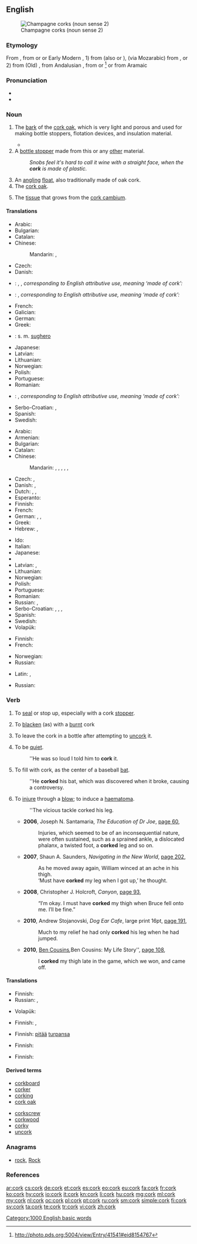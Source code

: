 {{also|Cork}}
==English==

{{wikipedia|Cork (material)}}
[[Image:ChampagneCorksLarge.jpg|thumb|Champagne corks (noun sense 2)]]

===Etymology===
From {{etyl|enm}} {{term|cork||lang=enm|oak bark", "cork}}, from {{etyl|dum}} {{term|curc||cork (material or object)|lang=dum}} or {{etyl|gml}} {{term|korck||cork (material or object)|lang=gml}} or Early Modern {{etyl|de}} {{term|Kork||lang=de|cork (material or object)}}, 1) from {{etyl|es}} {{term|corcho||lang=es|cork (material or object)}} (also {{term|corcha||lang=es}} or {{term|corche||lang=es}}), (via Mozarabic) from {{etyl|la}} {{term|cortex||lang=la|bark}}, or 2) from (Old) {{etyl|es}} {{term|alcorque||lang=es|cork sole}}, from Andalusian {{etyl|ar}} {{term|القورق||sc=Arab|lang=ar|tr=al-qūrq}}, from {{etyl|la}} {{term|quercus||lang=la|oak}} or {{etyl|la}} {{term|cortex||lang=la|bark}}<ref>http://photo.pds.org:5004/view/Entry/41541#eid8154767</ref> or from Aramaic

===Pronunciation===
* {{audio|en-us-cork.ogg|Audio (US)}}
* {{rhymes|ɔː(r)k}}

===Noun===
{{en-noun|s|-}}

# {{uncountable}} The [[bark]] of the [[cork oak]], which is very light and porous and used for making bottle stoppers, flotation devices, and insulation material.
#* {{quote-book|title=Fate's a fiddler|page=108|author=Edwin George Pinkham|year=1908|passage=I confess my confidence was shaken by these actions, though I knew well enough that his leg was no more '''cork''' than my own}}
# A [[bottle stopper]] made from this or any [[other]] material.
#: ''Snobs feel it's hard to call it wine with a straight face, when the '''cork''' is made of plastic.''
# An [[angling]] [[float]], also traditionally made of oak cork.
# The [[cork oak]].
# {{botany|lang=en}} The [[tissue]] that grows from the [[cork cambium]].

====Translations====
{{trans-top|bark of the cork oak}}
* Arabic: {{t-|ar|فلين|m|tr=fillīn|alt=فِلّين|sc=Arab}}
* Bulgarian: {{t-|bg|корк|m}}
* Catalan: {{t|ca|suro|m}}
* Chinese:
*: Mandarin: {{t|cmn|軟木|sc=Hani}}, {{t|cmn|软木|tr=ruǎnmù|sc=Hani}}
* Czech: {{t-|cs|korek|m}}
* Danish: {{t-|da|kork|c}}
* {{ttbc|nl}}: {{t+|nl|kurk}}, {{t|nl|kurklaag}}, ''corresponding to English attributive use, meaning ‘made of cork’:'' {{t+|nl|kurken}} <!-- see ru below -->
* {{ttbc|fi}}: {{t+|fi|korkki}}, ''corresponding to English attributive use, meaning ‘made of cork’:'' {{t-|fi|korkkinen}}
* French: {{t+|fr|liège|m}}
* Galician: {{t|gl|cortiza|f}}
* German: {{t+|de|Kork|m}}
* Greek: {{t+|el|φελλός|m|tr=fellós}}
{{trans-mid}}
* {{ttbc|it}}: s. m. [[sughero]] <!-- s. m. ??? -->
* Japanese: {{t-|ja|コルク|tr=koruku|sc=Jpan}}
* Latvian: {{t-|lv|korķis|m}}
* Lithuanian: {{t-|lt|kamštis|m}}
* Norwegian: {{t+|no|kork|m}}
* Polish: {{t+|pl|korek|m}}
* Portuguese: {{t+|pt|cortiça|f}}
* Romanian: {{t-|ro|plută}}
* {{ttbc|ru}}: {{t+|ru|пробка|f|tr=próbka}}, ''corresponding to English attributive use, meaning ‘made of cork’:'' {{t+|ru|пробковый|tr=próbkovyj|sc=Cyrl}} <!-- the latter entry is an adjective. I guess the same is true for the the other languages which list a separate "attributive use". -->
* Serbo-Croatian: {{t-|sh|pluta|f}}, {{t-|sh|плута|f}}
* Spanish: {{t-|es|corcho|m}}
* Swedish: {{t+|sv|kork|c}}
{{trans-bottom}}

{{trans-top|bottle stopper}}
* Arabic: {{t-|ar|فلينة|f|tr=fillīna|alt=فِلّينة|sc=Arab}}
* Armenian: {{t-|hy|խցան|tr=xc’an}}
* Bulgarian: {{t-|bg|корк|m}}
* Catalan: {{t-|ca|tap|m}}
* Chinese:
*: Mandarin: {{t|cmn|椊|tr=zuó|sc=Hani}}, {{t|cmn|瓶塞|tr=píngsāi|sc=Hani}}, {{t|cmn|塞子|tr=sāizi|sc=Hani}}, {{t|cmn|塞|tr=sāi|sc=Hani}}, {{t|cmn|軟木塞|sc=Hani}}, {{t|cmn|软木塞|tr=ruǎnmùsāi|sc=Hani}}
* Czech: {{t-|cs|zátka|f}}, {{t-|cs|špunt|m}}
* Danish: {{t-|da|prop|c}}, {{t-|da|korkprop|c}}
* Dutch: {{t+|nl|kurk}}, {{t|nl|stop}}, {{t|nl|stopsel|n}}
* Esperanto: {{t-|eo|korko}}
* Finnish: {{t+|fi|korkki}}
* French: {{t+|fr|bouchon|m}}
* German: {{t+|de|Stöpsel|m}}, {{t+|de|Kork|m}}, {{t+|de|Korken|m}}
* Greek: {{t+|el|φελλός|m|tr=fellós}}
* Hebrew: {{t+|he|שעם|tr=sha'am}}, {{t-|he|פקק|tr=p'kak}}
{{trans-mid}}
* Ido: {{t+|io|korko}}
* Italian: {{t-|it|turacciolo|m}}
* Japanese: {{t-|ja|コルク栓|tr=koruku-sen|sc=Jpan}}
* {{trreq|ko}}
* Latvian: {{t-|lv|korķis|m}}, {{t-|lv|aizbāznis|m}}
* Lithuanian: {{t-|lt|kamštis|m}}
* Norwegian: {{t+|no|kork|m}}
* Polish: {{t+|pl|korek|m}}
* Portuguese: {{t+|pt|rolha|f}}
* Romanian: {{t-|ro|dop|n}}
* Russian: {{t+|ru|пробка|f|tr=próbka}}, {{t+|ru|затычка|f|tr=zatýčka|sc=Cyrl}}
* Serbo-Croatian: {{t|sh|pampur|m}}, {{t|sh|zapušač|m}}, {{t-|sh|пампур|m}}, {{t-|sh|запушач|m}}
* Spanish: {{t-|es|corcho|m}}
* Swedish: {{t+|sv|kork|c}}
* Volapük: {{t+|vo|koegabuon}}
{{trans-bottom}}

{{trans-top|angling float}}
* Finnish: {{t+|fi|koho}}
* French: {{t+|fr|bouchon|m}}
{{trans-mid}}
* Norwegian: {{t-|no|dupp|m}}
* Russian: {{t+|ru|поплавок|m|tr=poplavók|sc=Cyrl}}
{{trans-bottom}}

{{trans-see|cork oak}}

{{trans-top|(botany) tissue that grows from the cork cambium}}
* Latin: {{t-|la|textus integumentarius secundus|m}}, {{t-|la|textus integumentarius accessorius|m}}
{{trans-mid}}
* Russian: {{t+|ru|луб|m|tr=lub|sc=Cyrl}}
{{trans-bottom}}

===Verb===

{{en-verb}}

# {{transitive}} To [[seal]] or stop up, especially with a cork [[stopper]].
# {{transitive}} To [[blacken]] (as) with a [[burnt]] cork
# To leave the cork in a bottle after attempting to [[uncork]] it.
# {{slang}} To be [[quiet]].
#: ''He was so loud I told him to '''cork''' it.
# To fill with cork, as the center of a baseball [[bat]].
#: ''He '''corked''' his bat, which was discovered when it broke, causing a controversy.
# {{transitive|Australia}} To [[injure]] through a [[blow]]; to induce a [[haematoma]].
#: ''The vicious tackle corked his leg.
#* '''2006''', Joseph N. Santamaria, ''The Education of Dr Joe'', [http://books.google.com.au/books?id=fxd0EYWIwi0C&pg=PA60&dq=%22corks|corked|corking%22+leg+-intitle:%22%22+-inauthor:%22%22&hl=en&sa=X&ei=U9wwT4K7GdCPiAeWybWXBQ&redir_esc=y#v=onepage&q=%22corks|corked|corking%22%20leg%20-intitle%3A%22%22%20-inauthor%3A%22%22&f=false page 60],
#*: Injuries, which seemed to be of an inconsequential nature, were often sustained, such as a sprained ankle, a dislocated phalanx, a twisted foot, a '''corked''' leg and so on.
#* '''2007''', Shaun A. Saunders, ''Navigating in the New World'', [http://books.google.com.au/books?id=FeQ0ZDvbdtkC&pg=PA202&dq=%22corks|corked|corking%22+leg+-intitle:%22%22+-inauthor:%22%22&hl=en&sa=X&ei=7t4wT9C-COuZiAe11OD4BA&redir_esc=y#v=onepage&q=%22corks|corked|corking%22%20leg%20-intitle%3A%22%22%20-inauthor%3A%22%22&f=false page 202],
#*: As he moved away again, William winced at an ache in his thigh.
#*: ‘Must have '''corked''' my leg when I got up,’ he thought.
#* '''2008''', Christopher J. Holcroft, ''Canyon'', [http://books.google.com.au/books?id=xv-06XL-wvsC&pg=PA93&dq=%22corked+his|my+leg|thigh%22+-intitle:%22%22+-inauthor:%22%22&hl=en&sa=X&ei=FOYwT77DOeqUiAfp7cWCBQ&redir_esc=y#v=onepage&q=%22corked%20his|my%20leg|thigh%22%20-intitle%3A%22%22%20-inauthor%3A%22%22&f=false page 93],
#*: “I′m okay. I must have '''corked''' my thigh when Bruce fell onto me. I′ll be fine.”
#* '''2010''', Andrew Stojanovski, ''Dog Ear Cafe'', large print 16pt, [http://books.google.com.au/books?id=p50yugxFAtIC&pg=PA191&dq=%22corks|corked|corking%22+leg+-intitle:%22%22+-inauthor:%22%22&hl=en&sa=X&ei=L-AwT_GOGeaaiQfWy-H9BA&redir_esc=y#v=onepage&q=%22corks|corked|corking%22%20leg%20-intitle%3A%22%22%20-inauthor%3A%22%22&f=false page 191],
#*: Much to my relief he had only '''corked''' his leg when he had jumped.
#* '''2010''', [[w:Ben Cousins|Ben Cousins]]'', ''Ben Cousins: My Life Story'', [http://books.google.com.au/books?id=XFSlAeXDxVUC&pg=PA108&dq=%22corked+his|my+leg|thigh%22+-intitle:%22%22+-inauthor:%22%22&hl=en&sa=X&ei=FOYwT77DOeqUiAfp7cWCBQ&redir_esc=y#v=onepage&q=%22corked%20his|my%20leg|thigh%22%20-intitle%3A%22%22%20-inauthor%3A%22%22&f=false page 108],
#*: I '''corked''' my thigh late in the game, which we won, and came off.

====Translations====
{{trans-top|to seal with a stopper, especially with cork}}
* Finnish: {{t-|fi|korkittaa}}
* Russian: {{t+|ru|затыкать|tr=zatykátʹ|sc=Cyrl}} {{qualifier|про́бкой}}, {{t+|ru|заткнуть|tr=zatknútʹ|sc=Cyrl}} {{qualifier|про́бкой}}
{{trans-mid}}
* Volapük: {{t+|vo|koegabuonön}}
{{trans-bottom}}

{{trans-top|to blacken as with a burnt cork}}
* Finnish: {{t+|fi|mustata}}, {{t+|fi|noeta}}
{{trans-mid}}
{{trans-bottom}}

{{trans-top|to leave the cork in a bottle after attempting to uncork it}}
{{trans-mid}}
{{trans-bottom}}

{{trans-top|slang: to be quiet}}
* Finnish: [[pitää#Finnish|pitää]] [[turpa#Finnish|turpansa]] {{t+|fi|kiinni}}
{{trans-mid}}
{{trans-bottom}}

{{trans-top|to fill with cork}}
* Finnish: {{t-|fi|korkittaa}}
{{trans-mid}}
{{trans-bottom}}

{{trans-top|to injure through a blow}}
* Finnish: {{t-|fi|korkata}}
{{trans-mid}}
{{trans-bottom}}

====Derived terms====
{{top2}}
* [[corkboard]]
* [[corker]]
* [[corking]]
* [[cork oak]]
{{mid2}}
* [[corkscrew]]
* [[corkwood]]
* [[corky]]
* [[uncork]]
{{bottom}}

===Anagrams===
* [[rock#English|rock]], [[Rock#English|Rock]]

===References===
<references/>

[[Category:1000 English basic words]]

[[ar:cork]]
[[cs:cork]]
[[de:cork]]
[[et:cork]]
[[es:cork]]
[[eo:cork]]
[[eu:cork]]
[[fa:cork]]
[[fr:cork]]
[[ko:cork]]
[[hy:cork]]
[[io:cork]]
[[it:cork]]
[[kn:cork]]
[[li:cork]]
[[hu:cork]]
[[mg:cork]]
[[ml:cork]]
[[my:cork]]
[[nl:cork]]
[[oc:cork]]
[[pl:cork]]
[[pt:cork]]
[[ru:cork]]
[[sm:cork]]
[[simple:cork]]
[[fi:cork]]
[[sv:cork]]
[[ta:cork]]
[[te:cork]]
[[tr:cork]]
[[vi:cork]]
[[zh:cork]]